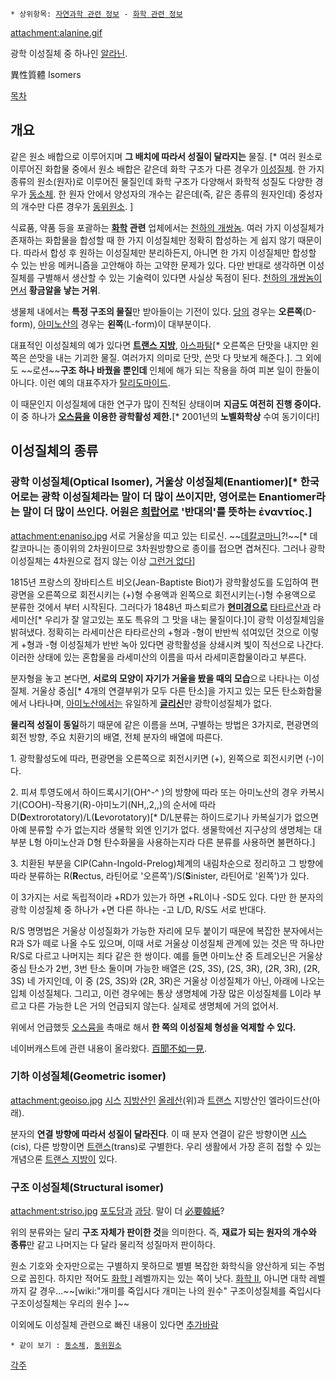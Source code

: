  * 상위항목: [[자연과학 관련 정보]] - [[화학 관련 정보]]

attachment:alanine.gif

광학 이성질체 중 하나인 [[알라닌]].

異性質體
Isomers

[[목차]]
== 개요 ==
같은 원소 배합으로 이루어지며 '''그 배치에 따라서 성질이 달라지는''' 물질. [* 여러 원소로 이루어진 화합물 중에서 원소 배합은 같은데 화학 구조가 다른 경우가 [[이성질체]]. 한 가지 종류의 원소(원자)로 이루어진 물질인데 화학 구조가 다양해서 화학적 성질도 다양한 경우가 [[동소체]]. 한 원자 안에서 양성자의 개수는 같은데(즉, 같은 종류의 원자인데) 중성자의 개수만 다른 경우가 [[동위원소]]. ]

식료품, 약품 등을 포괄하는 '''[[화학]] 관련''' 업체에서는 [[천하의 개쌍놈]]. 여러 가지 이성질체가 존재하는 화합물을 합성할 때 한 가지 이성질체만 정확히 합성하는 게 쉽지 않기 때문이다. 따라서 합성 후 원하는 이성질체만 분리하든지, 아니면 한 가지 이성질체만 합성할 수 있는 반응 메커니즘을 고안해야 하는 고약한 문제가 있다. 다만 반대로 생각하면 이성질체를 구별해서 생산할 수 있는 기술력이 있다면 사실상 독점이 된다. [[천하의 개쌍놈]]이면서 '''황금알을 낳는 거위'''.

생물체 내에서는 '''특정 구조의 물질'''만 받아들이는 기전이 있다. [[당]]의 경우는 '''오른쪽'''(D-form), [[아미노산]]의 경우는 '''왼쪽'''(L-form)이 대부분이다.

대표적인 이성질체의 예가 있다면 '''[[트랜스 지방]]''', [[아스파탐]][* 오른쪽은 단맛을 내지만 왼쪽은 쓴맛을 내는 기괴한 물질. 여러가지 의미로 단맛, 쓴맛 다 맛보게 해준다.]. 그 외에도 ~~로션~~'''구조 하나 바꿨을 뿐인데''' 인체에 해가 되는 작용을 하여 피본 일이 한둘이 아니다. 이런 예의 대표주자가 [[탈리도마이드]].

이 때문인지 이성질체에 대한 연구가 많이 진척된 상태이며 '''지금도 여전히 진행 중이다.''' 이 중 하나가 '''[[오스뮴]]을 이용한 광학활성 제한.'''[* 2001년의 '''노벨화학상''' 수여 동기이다!]

== 이성질체의 종류 ==
=== 광학 이성질체(Optical Isomer), 거울상 이성질체(Enantiomer)[* 한국어로는 광학 이성질체라는 말이 더 많이 쓰이지만, 영어로는 Enantiomer라는 말이 더 많이 쓰인다. 어원은 [[희랍어]]로 '반대의'를 뜻하는 ἐναντίος.] ===
attachment:enaniso.jpg
서로 거울상을 띠고 있는 티로신. ~~[[데칼코마니]]?!~~[* 데칼코마니는 종이위의 2차원이므로 3차원방향으로 종이를 접으면 겹쳐진다. 그러나 광학 이성질체는 4차원으로 접지 않는 이상 [[그런거 없다]]]

1815년 프랑스의 장바티스트 비오(Jean-Baptiste Biot)가 광학활성도를 도입하여 편광면을 오른쪽으로 회전시키는 (+)형 수용액과 왼쪽으로 회전시키는(-)형 수용액으로 분류한 것에서 부터 시작된다.
그러다가 1848년 파스퇴르가 '''[[현미경]]으로''' [[타타르산]]과 라세미산[* 우리가 잘 알고있는 포도 특유의 그 맛을 내는 물질이다.]이 광학 이성질체임을 밝혀냈다. 정확히는 라세미산은 타타르산의 +형과 -형이 반반씩 섞여있던 것으로 이렇게  +형과 -형 이성질체가 반반 녹아 있다면 광학활성을 상쇄시켜 빛이 직선으로 나간다. 이러한 상태에 있는 혼합물을 라세미산의 이름을 따서 라세미혼합물이라고 부른다.

분자형을 놓고 본다면, '''서로의 모양이 자기가 거울을 봤을 때의 모습'''으로 나타나는 이성질체. 거울상 중심[* 4개의 연결부위가 모두 다른 탄소]을 가지고 있는 모든 탄소화합물에서 나타나며, [[아미노산]]에서는 유일하게 '''[[글리신]]'''만 광학이성질체가 없다.

'''물리적 성질이 동일'''하기 때문에 같은 이름을 쓰며, 구별하는 방법은 3가지로, 편광면의 회전 방향, 주요 치환기의 배열, 전체 분자의 배열에 따른다.

1. 광학활성도에 따라, 편광면을 오른쪽으로 회전시키면 (+), 왼쪽으로 회전시키면 (-)이다.

2. 피셔 투영도에서 하이드록시기(OH^-^ )의 방향에 따라 또는 아미노산의 경우 카복시기(COOH)-작용기(R)-아미노기(NH,,2,,)의 순서에 따라 D('''D'''extrorotatory)/L('''L'''evorotatory)[* D/L분류는 하이드로기나 카복실기가 없으면 아예 분류할 수가 없는지라 생물학 외엔 인기가 없다. 생물학에선 지구상의 생명체는 대부분 L형 아미노산과 D형 탄수화물을 사용하는지라 다른 분류를 사용하면 불편하다.]

3. 치환된 부분을 CIP(Cahn-Ingold-Prelog)체계의 내림차순으로 정리하고 그 방향에 따라 분류하는 R('''R'''ectus, 라틴어로 '오른쪽')/S('''S'''inister, 라틴어로 '왼쪽')가 있다.

이 3가지는 서로 독립적이라 +RD가 있는가 하면 +RL이나 -SD도 있다. 다만 한 분자의 광학 이성질체 중 하나가 +면 다른 하나는 -고 L/D, R/S도 서로 반대다.

R/S 명명법은 거울상 이성질화가 가능한 자리에 모두 붙이기 때문에 복잡한 분자에서는 R과 S가 떼로 나올 수도 있으며, 이때 서로 거울상 이성질체 관계에 있는 것은 딱 하나만 R/S로 다르고 나머지는 죄다 같은 한 쌍이다. 예를 들면 아미노산 중 트레오닌은 거울상 중심 탄소가 2번, 3번 탄소 둘이며 가능한 배열은 (2S, 3S), (2S, 3R), (2R, 3R), (2R, 3S) 네 가지인데, 이 중 (2S, 3S)와 (2R, 3R)은 거울상 이성질체가 아닌, 아래에 나오는 입체 이성질체다. 그리고, 이런 경우에는 통상 생명체에 가장 많은 이성질체를 L이라 부르고 다른 가능한 L은 거의 언급되지 않는다. 실제로 생명체에 거의 없어서.

위에서 언급했듯 [[오스뮴]]을 촉매로 해서 '''한 쪽의 이성질체 형성을 억제할 수 있다.'''

네이버캐스트에 관련 내용이 올라왔다. [http://navercast.naver.com/contents.nhn?contents_id=6994&category_type=series 百聞不如一見].

=== 기하 이성질체(Geometric isomer) ===
attachment:geoiso.jpg
[[시스]] [[지방산]]인 [[올레산]](위)과 [[트랜스]] 지방산인 엘라이드산(아래).

분자의 '''연결 방향에 따라서 성질이 달라진다'''. 이 때 분자 연결이 같은 방향이면 [[시스]](cis), 다른 방향이면 [[트랜스]](trans)로 구별한다.
우리 생활에서 가장 흔히 접할 수 있는 개념으론 [[트랜스 지방]]이 있다. 


=== 구조 이성질체(Structural isomer) ===
attachment:striso.jpg
[[포도당]]과 [[과당]]. 말이 더 [[必要韓紙]]?

위의 분류와는 달리 '''구조 자체가 판이한 것'''을 의미한다. 즉, '''재료가 되는 원자의 개수와 종류'''만 같고 나머지는 다 달라 물리적 성질마저 판이하다.

원소 기호와 숫자만으로는 구별하지 못하므로 별별 복잡한 화학식을 양산하게 되는 주범으로 꼽힌다. 하지만 적어도 [[화학 Ⅰ]] 레벨까지는 있는 쪽이 낫다. [[화학 Ⅱ]], 아니면 대학 레벨까지 갈 경우...~~[wiki:"개미를 죽입시다 개미는 나의 원수" 구조이성질체를 죽입시다 구조이성질체는 우리의 원수 ]~~

이외에도 이성질체 관련으로 빠진 내용이 있다면 [[추가바람]]

 * 같이 보기 : [[동소체]], [[동위원소]]

[[각주]]
